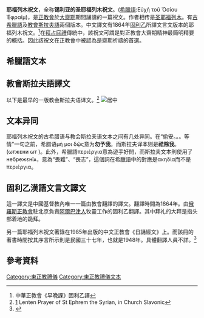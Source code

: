 '''耶福列木祝文'''，全称'''锡利亚的圣耶福列木祝文'''。([[希臘語|希臘語]]:Εὐχἠ τοῦ Ὁσίου Ἐφραίμ)，是[[正教會|正教會]]於[[大齋期|大齋期]]期間誦讀的一篇祝文。作者相传是[[圣耶福列木|圣耶福列木]]。有[[古希臘語|古希臘語]]及[[教會斯拉夫語|教會斯拉夫語]]兩個版本。中文譯文有1864年[[固利乙|固利乙]]所譯文言文版本的耶福列木祝文。<ref>中華正教會《早晚課》固利乙譯</ref>在[[拜占庭禮|拜占庭禮]]傳統中，該祝文可謂是對正教會大齋期精神最簡明精要的概括。因此該祝文在正教會中被認為是齋期祈禱的首選。

== 希臘語文本 ==
<blockquote>
{{lang|grc|Κύριε καὶ Δέσποτα τῆς ζωῆς μου, πνεῦμα ἀργίας, περιεργίας, φιλαρχίας, καὶ ἀργολογίας μή μοι δῷς.,}} {{lang|grc|Πνεῦμα δὲ σωφροσύνης,}} {{lang|grc|ταπεινοφροσύνης, ὑπομονῆς, καὶ ἀγάπης χάρισαί μοι τῷ σῷ δούλῳ.}} 

{{lang|grc|Ναί, Κύριε Βασιλεῦ, δώρησαι μοι τοῦ ὁρᾶν τὰ ἐμὰ πταίσματα, καὶ μὴ κατακρίνειν τὸν ἀδελφόν μου, ὅτι εὐλογητὸς εἶ, εἰς τοὺς αἰῶνας τῶν αἰώνων. Ἀμήν.}}
</blockquote>

== 教會斯拉夫語譯文 ==
以下是最早的一版教会斯拉夫语译文。<ref>[http://www.monachos.net/library/index.php/liturgics/lent/62-great-lent/lenten-prayers/452-lenten-prayer-ephrem-in-church-slavonic] {{Wayback|url=http://www.monachos.net/library/index.php/liturgics/lent/62-great-lent/lenten-prayers/452-lenten-prayer-ephrem-in-church-slavonic |date=20170303050900 }}Lenten Prayer of St Ephrem the Syrian, in Church Slavonic</ref>
[[File:Святаго_Ефрема_Сирина_Молитва.PNG|居中]]
== 文本异同 ==
耶福列木祝文的古希腊语与教会斯拉夫语文本之间有几处异同。在“偷安。。。等情”一句之前，希腊语μή μοι δῷς意为'''勿予我'''。而斯拉夫译本则是'''祛除我'''。(ωтжεни ωт )。此外，希臘語περιέργια意為遊手好閒，而斯拉夫文本則使用了небрежεнїѧ，意為“畏難”、“喪志”，這個詞在希臘語中的對應是ακηδία而不是περιέργια。

== 固利乙漢語文言文譯文 ==
這一譯文是中國基督教內唯一一篇由教會翻譯的譯文。翻譯時間為1864年。由[[俄羅斯正教會|俄羅斯正教會]]駐北京負責[[阿爾巴津人|阿爾巴津人]]牧靈工作的固利乙翻譯。其中拜礼的大拜是指头部着地的跪拜。{{Quote frame|天主、吾生命主宰。願不我許陷偷安、畏難、圖權、閒談等情。<small>大拜一次</small><br/>而以勤正業、謙卑、忍耐、愛慕等德，賜爾卑僕。<small>大拜一次</small><br/>懇祈慈主啟我靈目。明識己過。毫不判斷人非。因爾滿被極榮，讚揚於世世。阿民。<small>大拜一次</small><br/>|[[圣耶福列木|圣耶福列木]]|《早晚課》[[固利乙|固利乙]]譯，拜礼参考日本基督正教会教团都主教厅出版的《小祈祷书》}}

另一篇耶福列木祝文著錄在1985年出版的中文正教會《日誦經文》上。而該冊的著書時間按其序言所示則是民國三十七年，也就是1948年。具體翻譯人員不詳。<ref>{{Cite book|title=《日誦經文》|last=|first=|publisher=中華正教會|year=1948|isbn=|location=|pages=}}</ref>
{{Quote frame|主吾生命之主宰，勿许我陷于旷闲，巧诈，圆权，空谈之情。而以义节，谦卑，忍耐，爱慕之德赐于尔仆。主君宰欤，求赐我知识己之罪过，毫不判断人非，因尔是被赞扬于世世，阿民。 |[[圣耶福列木|圣耶福列木]]|《日誦經文》民國三十七年}}

== 參考資料 ==
[[Category:東正教禮儀|Category:東正教禮儀]]
[[Category:東正教禮儀文本|Category:東正教禮儀文本]]